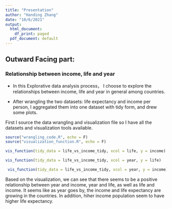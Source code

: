 ```yaml
---
title: "Presentation"
author: "Handing Zhang"
date: "10/6/2021"
output:
  html_document:
    df_print: paged
  pdf_document: default
---
```


## Outward Facing part:

### Relationship between income, life and year


* In this Explorative data analysis process， I choose to explore the relationships between income, life and year in general among countries.

* After wrangling the two datasets: life expectancy and income per person, I aggregated them into one dataset with tidy form, and drew some plots.


First I source the data wrangling and visualization file so I have all the datasets and visualization tools available.
```r
source("wrangling_code.R", echo = F)
source("visualization_function.R", echo = F)

```


```r
vis_function(tidy_data = life_vs_income_tidy, xcol = life, y = income)

```


```r
vis_function(tidy_data = life_vs_income_tidy, xcol = year, y = life)

```


```r
 vis_function(tidy_data = life_vs_income_tidy, xcol = year, y = income)
```


Based on the visualization, we can see that there seems to be a positive relationship between year and income, year and life, as well as life and income. It seems like as year goes by, the income and life expectancy are growing in the countries. In addition, hiher income population seem to have higher life expectancy.


